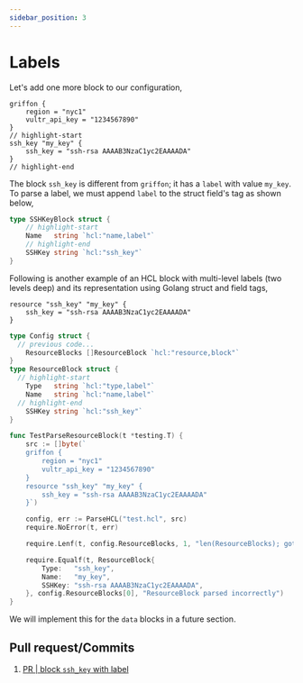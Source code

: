 ```yaml
---
sidebar_position: 3
---
```


# Labels

Let's add one more block to our configuration,
```hcl title="test.hcl"
griffon {
	region = "nyc1"
	vultr_api_key = "1234567890"
}
// highlight-start
ssh_key "my_key" {
	ssh_key = "ssh-rsa AAAAB3NzaC1yc2EAAAADA"
}
// highlight-end
```

The block `ssh_key` is different from `griffon`; it has a `label` with value `my_key`. To parse a label, we must append `label` to the struct field's tag as shown below,
```go title="config.go"
type SSHKeyBlock struct {
    // highlight-start
	Name   string `hcl:"name,label"`
    // highlight-end
	SSHKey string `hcl:"ssh_key"`
}
```

Following is another example of an HCL block with multi-level labels (two levels deep) and its representation using Golang struct and field tags,
<Tabs>
<TabItem value="hcl" label="HCL" default>

```hcl title="test.hcl"
resource "ssh_key" "my_key" {
	ssh_key = "ssh-rsa AAAAB3NzaC1yc2EAAAADA"
}
```

</TabItem>
<TabItem value="golang" label="Golang">

```go title="config.go"
type Config struct {
  // previous code...
	ResourceBlocks []ResourceBlock `hcl:"resource,block"`
}
type ResourceBlock struct {
  // highlight-start
	Type   string `hcl:"type,label"`
	Name   string `hcl:"name,label"`
  // highlight-end
	SSHKey string `hcl:"ssh_key"`
}
```

</TabItem>
<TabItem value="golang-test" label="Golang Test">

```go title="parser_test.go"
func TestParseResourceBlock(t *testing.T) {
	src := []byte(`
	griffon {
		region = "nyc1"
		vultr_api_key = "1234567890"
	}
	resource "ssh_key" "my_key" {
		ssh_key = "ssh-rsa AAAAB3NzaC1yc2EAAAADA"
	}`)

	config, err := ParseHCL("test.hcl", src)
	require.NoError(t, err)

	require.Lenf(t, config.ResourceBlocks, 1, "len(ResourceBlocks); got %d, want 1", len(config.ResourceBlocks))

	require.Equalf(t, ResourceBlock{
		Type:   "ssh_key",
		Name:   "my_key",
		SSHKey: "ssh-rsa AAAAB3NzaC1yc2EAAAADA",
	}, config.ResourceBlocks[0], "ResourceBlock parsed incorrectly")
}
```

</TabItem>
</Tabs>

We will implement this for the `data` blocks in a future section.

## Pull request/Commits
1. [PR | block `ssh_key` with label](https://github.com/bensooraj/griffon/pull/2/files)
